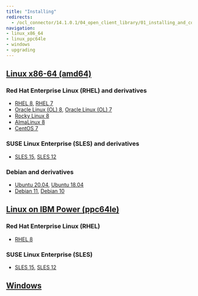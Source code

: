 ```yaml
---
title: "Installing"
redirects:
  - /ocl_connector/14.1.0.1/04_open_client_library/01_installing_and_configuring_the_ocl_connector
navigation:
- linux_x86_64
- linux_ppc64le
- windows
- upgrading
---
```


## [Linux x86-64 (amd64)](linux_x86_64)
### Red Hat Enterprise Linux (RHEL) and derivatives
- [RHEL 8](linux_x86_64/ocl_connector_rhel_8), [RHEL 7](linux_x86_64/ocl_connector_rhel_7)
- [Oracle Linux (OL) 8](linux_x86_64/ocl_connector_rhel_8), [Oracle Linux (OL) 7](linux_x86_64/ocl_connector_rhel_7)
- [Rocky Linux 8](linux_x86_64/ocl_connector_other_linux_8)
- [AlmaLinux 8](linux_x86_64/ocl_connector_other_linux_8)
- [CentOS 7](linux_x86_64/ocl_connector_centos_7)
### SUSE Linux Enterprise (SLES) and derivatives
- [SLES 15](linux_x86_64/ocl_connector_sles_15), [SLES 12](linux_x86_64/ocl_connector_sles_12)
### Debian and derivatives
- [Ubuntu 20.04](linux_x86_64/ocl_connector_ubuntu_20), [Ubuntu 18.04](linux_x86_64/ocl_connector_ubuntu_18)
- [Debian 11](linux_x86_64/ocl_connector_debian_11), [Debian 10](linux_x86_64/ocl_connector_debian_10)
## [Linux on IBM Power (ppc64le)](linux_ppc64le)
### Red Hat Enterprise Linux (RHEL)
- [RHEL 8](linux_ppc64le/ocl_connector_rhel_8)
### SUSE Linux Enterprise (SLES)
- [SLES 15](linux_ppc64le/ocl_connector_sles_15), [SLES 12](linux_ppc64le/ocl_connector_sles_12)
## [Windows](windows)
